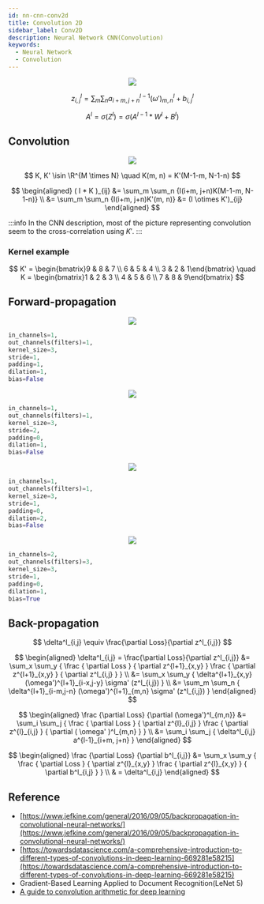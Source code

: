 ```yaml
---
id: nn-cnn-conv2d
title: Convolution 2D
sidebar_label: Conv2D
description: Neural Network CNN(Convolution)
keywords:
  - Neural Network
  - Convolution
---
```



<center>
  <img src={useBaseUrl('img/nn/basics/cnn/nn-cnn-example.png')} />
</center>

$$
z^l_{i,j} = \sum_m \sum_n{a^{l-1}_{i+m,j+n} (\omega')^l_{m,n} + b^l_{i,j}}
$$

$$
A^l = \sigma (Z^l) = \sigma ( A^{l-1} * W^l + B^l )
$$

## Convolution

<center>
  <img src={useBaseUrl('img/nn/basics/cnn/nn-cnn-conv2d.gif')} />
</center>

$$
K, K' \isin \R^{M \times N} \quad K(m, n) = K'(M-1-m, N-1-n)
$$

$$
\begin{aligned}
( I * K )_{ij}
&= \sum_m \sum_n {I(i+m, j+n)K(M-1-m, N-1-n)} \\
&= \sum_m \sum_n {I(i+m, j+n)K'(m, n)} &= (I \otimes K')_{ij}
\end{aligned}
$$

:::info
In the CNN description, most of the picture representing convolution seem to the cross-correlation using $K'$.
:::

### Kernel example

$$
K' = \begin{bmatrix}9 & 8 & 7 \\ 6 & 5 & 4 \\ 3 & 2 & 1\end{bmatrix} \quad
K = \begin{bmatrix}1 & 2 & 3 \\ 4 & 5 & 6 \\ 7 & 8 & 9\end{bmatrix}
$$

## Forward-propagation

<center>
  <img
    src={useBaseUrl('img/nn/basics/cnn/nn-cnn-same-padding-no-strides.gif')}
  />
</center>

```python {5}
in_channels=1,
out_channels(filters)=1,
kernel_size=3,
stride=1,
padding=1,
dilation=1,
bias=False
```

<center>
  <img src={useBaseUrl('img/nn/basics/cnn/nn-cnn-strides.gif')} />
</center>

```python {4}
in_channels=1,
out_channels(filters)=1,
kernel_size=3,
stride=2,
padding=0,
dilation=1,
bias=False
```

<center>
  <img src={useBaseUrl('img/nn/basics/cnn/nn-cnn-dilation.gif')} />
</center>

```python {6}
in_channels=1,
out_channels(filters)=1,
kernel_size=3,
stride=1,
padding=0,
dilation=2,
bias=False
```

<center>
  <img src={useBaseUrl('img/nn/basics/cnn/nn-cnn-in2out3.jpg')} />
</center>

```python
in_channels=2,
out_channels(filters)=3,
kernel_size=3,
stride=1,
padding=0,
dilation=1,
bias=True
```

## Back-propagation

$$
\delta^l_{i,j} \equiv \frac{\partial Loss}{\partial z^l_{i,j}}
$$

$$
\begin{aligned}
\delta^l_{i,j} = \frac{\partial Loss}{\partial z^l_{i,j}}
&= \sum_x \sum_y {
  \frac { \partial Loss } { \partial z^{l+1}_{x,y} }
  \frac { \partial z^{l+1}_{x,y} } { \partial z^l_{i,j} }
  } \\
&= \sum_x \sum_y {
  \delta^{l+1}_{x,y} (\omega')^{l+1}_{i-x,j-y} \sigma' (z^l_{i,j})
  } \\
&= \sum_m \sum_n {
  \delta^{l+1}_{i-m,j-n} (\omega')^{l+1}_{m,n} \sigma' (z^l_{i,j})
  }
\end{aligned}
$$

$$
\begin{aligned}
\frac {\partial Loss} {\partial (\omega')^l_{m,n}}
&= \sum_i \sum_j {
  \frac { \partial Loss } { \partial z^{l}_{i,j} }
  \frac { \partial z^{l}_{i,j} } { \partial ( \omega' )^l_{m,n} }
  } \\
&= \sum_i \sum_j {
  \delta^l_{i,j} a^{l-1}_{i+m, j+n}
  }
\end{aligned}
$$

$$
\begin{aligned}
\frac {\partial Loss} {\partial b^l_{i,j}}
&= \sum_x \sum_y {
  \frac { \partial Loss } { \partial z^{l}_{x,y} }
  \frac { \partial z^{l}_{x,y} } { \partial b^l_{i,j} }
  } \\
& = \delta^l_{i,j}
\end{aligned}
$$

## Reference

- [https://www.jefkine.com/general/2016/09/05/backpropagation-in-convolutional-neural-networks/](https://www.jefkine.com/general/2016/09/05/backpropagation-in-convolutional-neural-networks/)
- [https://towardsdatascience.com/a-comprehensive-introduction-to-different-types-of-convolutions-in-deep-learning-669281e58215](https://towardsdatascience.com/a-comprehensive-introduction-to-different-types-of-convolutions-in-deep-learning-669281e58215)
- Gradient-Based Learning Applied to Document Recognition(LeNet 5)
- [A guide to convolution arithmetic for deep learning](https://arxiv.org/pdf/1603.07285.pdf)
